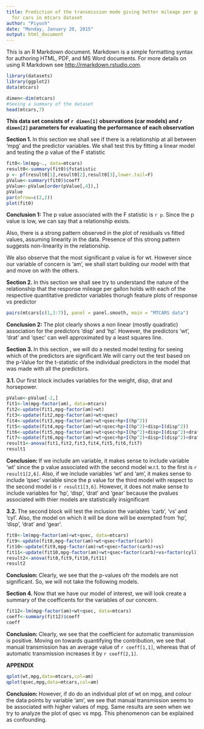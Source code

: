 ```yaml
---
title: Prediction of the transmission mode giving better mileage per gallon
  for cars in mtcars dataset
author: "Piyush"
date: "Monday, January 20, 2015"
output: html_document
---
```


This is an R Markdown document. Markdown is a simple formatting syntax for authoring HTML, PDF, and MS Word documents. For more details on using R Markdown see <http://rmarkdown.rstudio.com>.

```r
library(datasets)
library(ggplot2)
data(mtcars)

dimen<-dim(mtcars)
#Seeing a summary of the dataset
head(mtcars,7)
```

<b>This data set consists of `r dimen[1]` observations (car models) and `r dimen[2]` parameters for evaluating the performance of each observation</b>

<b>Section 1. </b>In this section we shall see if there is a relationship at all between 'mpg' and the predictor variables. We shall test this by fitting a linear model and testing the p value of the F statistic

``` r
fit0<-lm(mpg~., data=mtcars)
result0<-summary(fit0)$fstatistic
p <- pf(result0[1],result0[2],result0[3],lower.tail=F)
pValue<-summary(fit0)$coeff
pValue<-pValue[order(pValue[,4]),]
pValue
par(mfrow=c(2,2))
plot(fit0)
```

<b>Conclusion 1:</b> The p value associated with the F statistic is `r p`. Since the p value is low, we can say that a relationship exists.

  Also, there is a strong pattern observed in the plot of residuals vs fitted values, assuming linearity in the data. Presence of this strong pattern suggests non-linearity in the relationship.
  
  We also observe that the most significant p value is for wt. However since our variable of concern is 'am', we shall start building our model with that and move on with the others.

<b>Section 2. </b>In this section we shall see try to understand the nature of the relationship that the response mileage per gallon holds with each of the respective quantitative predictor variables thorugh feature plots of response vs predictor

```r
pairs(mtcars[c(1,3:7)], panel = panel.smooth, main = "MTCARS data")
```

<b>Conclusion 2:</b> The plot clearly shows a non linear (mostly quadratic) association for the predictors 'disp' and 'hp'. However, the predictors 'wt', 'drat' and 'qsec' can well approximated by a least squares line.

<b>Section 3. </b>In this section , we will do a nested model testing for seeing which of the predictors are significant.We will carry out the test based on the p-Value for the t-statistic of the individual predictors in the model that was made with all the predictors.

  <b>3.1. </b>Our first block includes variables for the weight, disp, drat and horsepower.

```r
pValue<-pValue[-2,]
fit1<-lm(mpg~factor(am), data=mtcars)
fit2<-update(fit1,mpg~factor(am)+wt)
fit3<-update(fit2,mpg~factor(am)+wt+qsec)
fit4<-update(fit3,mpg~factor(am)+wt+qsec+hp+I(hp^2))
fit5<-update(fit4,mpg~factor(am)+wt+qsec+hp+I(hp^2)+disp+I(disp^2))
fit6<-update(fit5,mpg~factor(am)+wt+qsec+hp+I(hp^2)+disp+I(disp^2)+drat)
fit7<-update(fit6,mpg~factor(am)+wt+qsec+hp+I(hp^2)+disp+I(disp^2)+drat+factor(gear))
result1<-anova(fit1,fit2,fit3,fit4,fit5,fit6,fit7)
result1
```

  <b>Conclusion: </b>If we include am variable, it makes sense to include variable 'wt' since the p value associated with the second model w.r.t. to the first is `r result1[2,6]`. Also, if we include variables 'wt' and 'am', it makes sense to include 'qsec' variable since the p value for the third model with respect to the second model is `r result1[3,6]`. However, it does not make sense to include variables for 'hp', 'disp', 'drat' and 'gear' because the pvalues associated with thier models are statistically insignificant
  
  <b>3.2. </b>The second block will test the inclusion the variables 'carb', 'vs' and 'cyl'. Also, the model on which it will be done will be exempted from 'hp', 'disp', 'drat' and 'gear'.

```r
fit8<-lm(mpg~factor(am)+wt+qsec, data=mtcars)
fit9<-update(fit8,mpg~factor(am)+wt+qsec+factor(carb))
fit10<-update(fit9,mpg~factor(am)+wt+qsec+factor(carb)+vs)
fit11<-update(fit10,mpg~factor(am)+wt+qsec+factor(carb)+vs+factor(cyl))
result2<-anova(fit8,fit9,fit10,fit11)
result2
```

  <b>Conclusion: </b>Clearly, we see that the p-values ofr the models are not significant. So, we will not take the following models.

    
<b>Section 4. </b>Now that we have our model of interest, we will look create a summary of the coefficents for the variables of our concern.


```r
fit12<-lm(mpg~factor(am)+wt+qsec, data=mtcars)
coeff<-summary(fit12)$coeff
coeff
```

<b>Conclusion: </b>Clearly, we see that the coefficient for automatic transmission is positive. Moving on towards quantifying the contribution, we see that manual transmission has an average value of `r coeff[1,1]`, whereas that of automatic transmission increases it by `r coeff[2,1]`.

<b>APPENDIX</b>
```r
qplot(wt,mpg,data=mtcars,col=am)
qplot(qsec,mpg,data=mtcars,col=am)
```

<b>Conclusion: </b>However, if do do an individual plot of wt on mpg, and colour the data points by variable 'am', we see that manual transmission seems to be associated with higher values of mpg. Same results are seen when we try to analyze the plot of qsec vs mpg. This phenomenon can be explained as confounding.

